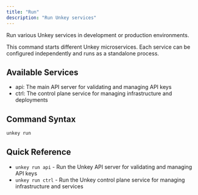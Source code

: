 ```yaml
---
title: "Run"
description: "Run Unkey services"
---
```

Run various Unkey services in development or production environments.

This command starts different Unkey microservices. Each service can be configured independently and runs as a standalone process.

## Available Services

- api: The main API server for validating and managing API keys
- ctrl: The control plane service for managing infrastructure and deployments

## Command Syntax

```bash
unkey run
```

## Quick Reference
- `unkey run api` - Run the Unkey API server for validating and managing API keys
- `unkey run ctrl` - Run the Unkey control plane service for managing infrastructure and services